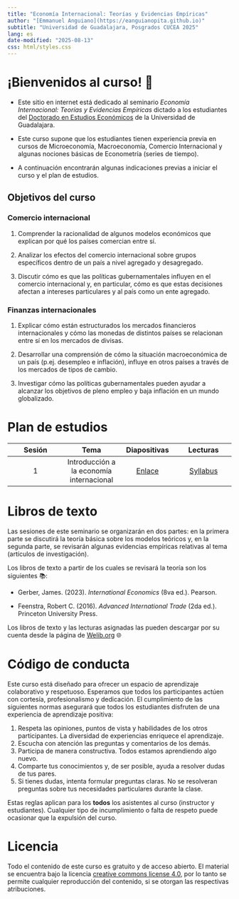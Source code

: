 ```yaml
---
title: "Economía Internacional: Teorías y Evidencias Empíricas"
author: "[Emmanuel Anguiano](https://eanguianopita.github.io)"
subtitle: "Universidad de Guadalajara, Posgrados CUCEA 2025"
lang: es
date-modified: "2025-08-13"
css: html/styles.css
---
```


# ¡Bienvenidos al curso! 🖖

-   Este sitio en internet está dedicado al seminario *Economía Internacional: Teorías y Evidencias Empíricas* dictado a los estudiantes del [Doctorado en Estudios Económicos](https://deec.cucea.udg.mx/) de la Universidad de Guadalajara.
-   Este curso supone que los estudiantes tienen experiencia previa en cursos de Microeconomía, Macroeconomía, Comercio Internacional y algunas nociones básicas de Econometría (series de tiempo). 

-   A continuación encontrarán algunas indicaciones previas a iniciar el curso y el plan de estudios.

## Objetivos del curso

### Comercio internacional

1.  Comprender la racionalidad de algunos modelos económicos que explican por qué los países comercian entre sí. 

1. Analizar los efectos del comercio internacional sobre grupos específicos dentro de un país a nivel agregado y desagregado.

1. Discutir cómo es que las políticas gubernamentales influyen en el comercio internacional y, en particular, cómo es que estas decisiones afectan a intereses particulares y al país como un ente agregado. 


### Finanzas internacionales

1. Explicar cómo están estructurados los mercados financieros internacionales y cómo las monedas de distintos países se relacionan entre sí en los mercados de divisas. 

1. Desarrollar una comprensión de cómo la situación macroeconómica de un país (p.ej. desempleo e inflación), influye en otros países a través de los mercados de tipos de cambio. 

1. Investigar cómo las políticas gubernamentales pueden ayudar a alcanzar los objetivos de pleno empleo y baja inflación en un mundo globalizado. 

# Plan de estudios

| Sesión | Tema | Diapositivas | Lecturas |
|:-------------:|:-------------:|:-------------:|:-------------:|
| 1 | Introducción a la economía internacional | [Enlace](https://eanguianopita.github.io/docs/Economia_internacional/Slides/01-intro){target="_blank"} | [Syllabus](https://eanguianopita.github.io/docs/Economia_internacional/Syllabus/Syllabus_Clase_EcoInt) |  |

# Libros de texto

Las sesiones de este seminario se organizarán en dos partes: en la primera parte se discutirá la teoría básica sobre los modelos teóricos y, en la segunda parte, se revisarán algunas evidencias empíricas relativas al tema (artículos de investigación).

Los libros de texto a partir de los cuales se revisará la teoría son los siguientes 📚:

- Gerber, James. (2023). _International Economics_ (8va ed.). Pearson. 

- Feenstra, Robert C. (2016). _Advanced International Trade_ (2da ed.). Princeton University Press. 


Los libros de texto y las lecturas asignadas las pueden descargar por su cuenta desde la página de [Welib.org](https://welib.org) 🌐

# Código de conducta

Este curso está diseñado para ofrecer un espacio de aprendizaje colaborativo y respetuoso. Esperamos que todos los participantes actúen con cortesía, profesionalismo y dedicación. El cumplimiento de las siguientes normas asegurará que todos los estudiantes disfruten de una experiencia de aprendizaje positiva:

1.  Respeta las opiniones, puntos de vista y habilidades de los otros participantes. La diversidad de experiencias enriquece el aprendizaje.
2.  Escucha con atención las preguntas y comentarios de los demás.
3.  Participa de manera constructiva. Todos estamos aprendiendo algo nuevo.
4.  Comparte tus conocimientos y, de ser posible, ayuda a resolver dudas de tus pares.
5.  Si tienes dudas, intenta formular preguntas claras. No se resolveran preguntas sobre tus necesidades particulares durante la clase.

Estas reglas aplican para los **todos** los asistentes al curso (instructor y estudiantes). Cualquier tipo de incumplimiento o falta de respeto puede ocasionar que la expulsión del curso.



# Licencia

Todo el contenido de este curso es gratuito y de acceso abierto. El material se encuentra bajo la licencia [creative commons license 4.0](https://creativecommons.org/licenses/by/4.0/), por lo tanto se permite cualquier reproducción del contenido, si se otorgan las respectivas atribuciones.
